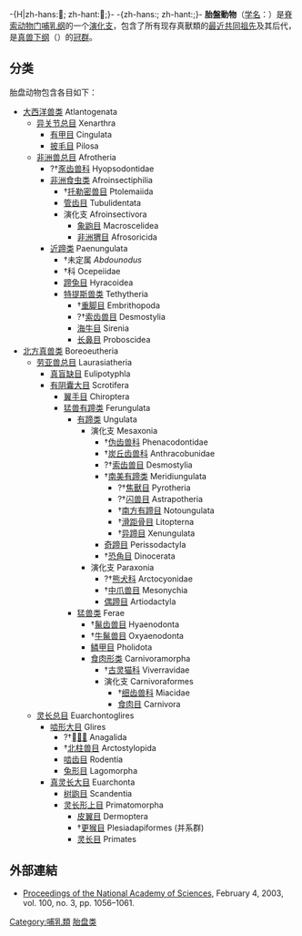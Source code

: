 -{H|zh-hans:𰡉; zh-hant:𰡓;}-
-{zh-hans:{{CJK-New-Char|30849|block=G}}; zh-hant:{{CJK-New-Char|30853|block=G}};}-
{{Automatic taxobox 
| taxon = Placentalia
| fossil_range = {{Fossil range|66|0|earliest=120}}[[古新世|古新世]]至今
| image = Eutheria.png
| image_caption = 左上顺时针起：[[非洲草原象|非洲草原象]]（非洲兽总目）、[[赤狐|赤狐]]（劳亚兽总目）、{{le|北美鼠兔|Ochotona princeps}}（灵长总目）、[[大食蚁兽|大食蚁兽]]（异关节总目）
| authority = [[Thomas_Henry_Huxley|Huxley]], 1880
| subdivision_ranks = 总目
| subdivision = 
*[[大西洋獸類|大西洋獸類]] Atlantogenata
** [[非洲獸總目|非洲獸總目]] Afrotheria
** [[异关节总目|异关节总目]] Xenarthra
*[[北方真兽类|北方真兽类]] Boreoeutheria
** [[勞亞獸總目|勞亞獸總目]] Laurasiatheria
** [[靈長總目|靈長總目]] Euarchontoglires
}}
'''胎盤動物'''（[[学名|学名]]：{{lang|la|Placentalia}}）是[[脊索动物门|脊索动物门]][[哺乳纲|哺乳纲]]的一个[[演化支|演化支]]，包含了所有现存真獸類的[[最近共同祖先|最近共同祖先]]及其后代，是[[真兽下纲|真兽下纲]]（{{lang|la|Eutheria}}）的[[冠群|冠群]]。

==分类==
胎盘动物包含各目如下{{r|Mikko}}：
*[[大西洋兽类|大西洋兽类]] Atlantogenata
**[[异关节总目|异关节总目]] Xenarthra
***[[有甲目|有甲目]] Cingulata
***[[披毛目|披毛目]] Pilosa
**[[非洲兽总目|非洲兽总目]] Afrotheria
***?†[[豕齿兽科|豕齿兽科]] Hyopsodontidae
***[[非洲食虫类|非洲食虫类]] Afroinsectiphilia
****†[[托勒密兽目|托勒密兽目]] Ptolemaiida
****[[管齿目|管齿目]] Tubulidentata
****演化支 Afroinsectivora
*****[[象鼩目|象鼩目]] Macroscelidea
*****[[非洲猬目|非洲猬目]] Afrosoricida
***[[近蹄类|近蹄类]] Paenungulata
****†未定属 ''Abdounodus''
****†科 Ocepeiidae
****[[蹄兔目|蹄兔目]] Hyracoidea
****[[特提斯兽类|特提斯兽类]] Tethytheria
*****†[[重脚目|重脚目]] Embrithopoda
*****?†[[索齿兽目|索齿兽目]] Desmostylia
*****[[海牛目|海牛目]] Sirenia
*****[[长鼻目|长鼻目]] Proboscidea
*[[北方真兽类|北方真兽类]] Boreoeutheria
**[[劳亚兽总目|劳亚兽总目]] Laurasiatheria
***[[真盲缺目|真盲缺目]] Eulipotyphla
***[[有阴囊大目|有阴囊大目]] Scrotifera
****[[翼手目|翼手目]] Chiroptera
****[[猛兽有蹄类|猛兽有蹄类]] Ferungulata
*****[[有蹄类|有蹄类]] Ungulata
******演化支 Mesaxonia
*******†[[伪齿兽科|伪齿兽科]] Phenacodontidae
*******†[[炭丘齿兽科|炭丘齿兽科]] Anthracobunidae
*******?†[[索齿兽目|索齿兽目]] Desmostylia
*******†[[南蹄目|南美有蹄类]] Meridiungulata
********?†[[焦獸目|焦獸目]] Pyrotheria
********?†[[闪兽目|闪兽目]] Astrapotheria
********†[[南方有蹄目|南方有蹄目]] Notoungulata
********†[[滑距骨目|滑距骨目]] Litopterna
********†[[异蹄目|异蹄目]] Xenungulata
*******[[奇蹄目|奇蹄目]] Perissodactyla
*******†[[恐角目|恐角目]] Dinocerata
******演化支 Paraxonia
*******?†[[熊犬科|熊犬科]] Arctocyonidae
*******†[[中爪兽目|中爪兽目]] Mesonychia
*******[[偶蹄目|偶蹄目]] Artiodactyla
*****[[猛兽类|猛兽类]] Ferae
******†[[鬣齿兽目|鬣齿兽目]] Hyaenodonta
******†[[牛鬣兽目|牛鬣兽目]] Oxyaenodonta
******[[鳞甲目|鳞甲目]] Pholidota
******[[食肉形类|食肉形类]] Carnivoramorpha
*******†[[古灵猫科|古灵猫科]] Viverravidae
*******演化支 Carnivoraformes
********†[[细齿兽科|细齿兽科]] Miacidae
********[[食肉目|食肉目]] Carnivora
**[[灵长总目|灵长总目]] Euarchontoglires
***[[啮形大目|啮形大目]] Glires
****?†[[𰡉兽目|𰡉兽目]] Anagalida
****†[[北柱兽目|北柱兽目]] Arctostylopida
****[[啮齿目|啮齿目]] Rodentia
****[[兔形目|兔形目]] Lagomorpha
***[[真灵长大目|真灵长大目]] Euarchonta
****[[树鼩目|树鼩目]] Scandentia
****[[灵长形上目|灵长形上目]] Primatomorpha
*****[[皮翼目|皮翼目]] Dermoptera
*****†[[更猴目|更猴目]] Plesiadapiformes (并系群)
*****[[灵长目|灵长目]] Primates

== 外部連結 ==
{{reflist|refs=
<ref name="Mikko">{{cite web|title=Eutheria phylogeny|url=http://www.fmnh.helsinki.fi/users/haaramo/Metazoa/Deuterostoma/Chordata/Synapsida/Eutheria/Eutheria_1.htm#Edentata|accessdate=2006-03-08|work=Mikko's Phylogeny Archive}}</ref>
}}
* [http://www.pnas.org/content/vol100/issue3/images/large/pq0334222002.jpeg Proceedings of the National Academy of Sciences], February 4, 2003, vol. 100, no. 3, pp. 1056–1061.

{{Mammals}}
{{真獸下綱|E.}}
{{Taxonbar|from=Q25833}}

[[Category:哺乳類|Category:哺乳類]]
[[Category:胎盘类|]]